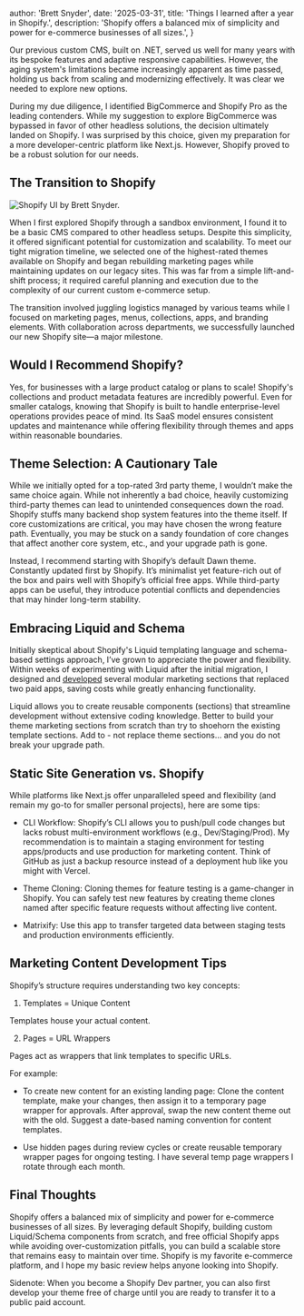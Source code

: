 
  author: 'Brett Snyder',
  date: '2025-03-31',
  title: 'Things I learned after a year in Shopify.',
  description:
    'Shopify offers a balanced mix of simplicity and power for e-commerce businesses of all sizes.',
}


Our previous custom CMS, built on .NET, served us well for many years with its bespoke features and adaptive responsive capabilities. However, the aging system's limitations became increasingly apparent as time passed, holding us back from scaling and modernizing effectively. It was clear we needed to explore new options.

During my due diligence, I identified BigCommerce and Shopify Pro as the leading contenders. While my suggestion to explore BigCommerce was bypassed in favor of other headless solutions, the decision ultimately landed on Shopify. I was surprised by this choice, given my preparation for a more developer-centric platform like Next.js. However, Shopify proved to be a robust solution for our needs.


## The Transition to Shopify

<Image
  src={shopifyHero}
  alt="Shopify UI by Brett Snyder."
  title="Shopify UI"
/>

When I first explored Shopify through a sandbox environment, I found it to be a basic CMS compared to other headless setups. Despite this simplicity, it offered significant potential for customization and scalability. To meet our tight migration timeline, we selected one of the highest-rated themes available on Shopify and began rebuilding marketing pages while maintaining updates on our legacy sites. This was far from a simple lift-and-shift process; it required careful planning and execution due to the complexity of our current custom e-commerce setup.

The transition involved juggling logistics managed by various teams while I focused on marketing pages, menus, collections, apps, and branding elements. With collaboration across departments, we successfully launched our new Shopify site—a major milestone.

## Would I Recommend Shopify?

Yes, for businesses with a large product catalog or plans to scale! Shopify's collections and product metadata features are incredibly powerful. Even for smaller catalogs, knowing that Shopify is built to handle enterprise-level operations provides peace of mind. Its SaaS model ensures consistent updates and maintenance while offering flexibility through themes and apps within reasonable boundaries.

## Theme Selection: A Cautionary Tale

While we initially opted for a top-rated 3rd party theme, I wouldn’t make the same choice again. While not inherently a bad choice, heavily customizing third-party themes can lead to unintended consequences down the road. Shopify stuffs many backend shop system features into the theme itself. If core customizations are critical, you may have chosen the wrong feature path. Eventually, you may be stuck on a sandy foundation of core changes that affect another core system, etc., and your upgrade path is gone. 

Instead, I recommend starting with Shopify’s default Dawn theme. Constantly updated first by Shopify. It’s minimalist yet feature-rich out of the box and pairs well with Shopify’s official free apps. While third-party apps can be useful, they introduce potential conflicts and dependencies that may hinder long-term stability.

## Embracing Liquid and Schema

Initially skeptical about Shopify's Liquid templating language and schema-based settings approach, I’ve grown to appreciate the power and flexibility. Within weeks of experimenting with Liquid after the initial migration, I designed and <a href="https://aop.com/pages/mktg-custom-dev" target="_blank">developed</a> several modular marketing sections that replaced two paid apps, saving costs while greatly enhancing functionality. 

Liquid allows you to create reusable components (sections) that streamline development without extensive coding knowledge. Better to build your theme marketing sections from scratch than try to shoehorn the existing template sections. Add to - not replace theme sections... and you do not break your upgrade path.

## Static Site Generation vs. Shopify

While platforms like Next.js offer unparalleled speed and flexibility (and remain my go-to for smaller personal projects), here are some tips:

- CLI Workflow: Shopify’s CLI allows you to push/pull code changes but lacks robust multi-environment workflows (e.g., Dev/Staging/Prod). My recommendation is to maintain a staging environment for testing apps/products and use production for marketing content. Think of GitHub as just a backup resource instead of a deployment hub like you might with Vercel.

- Theme Cloning: Cloning themes for feature testing is a game-changer in Shopify. You can safely test new features by creating theme clones named after specific feature requests without affecting live content.

- Matrixify: Use this app to transfer targeted data between staging tests and production environments efficiently.

## Marketing Content Development Tips

Shopify’s structure requires understanding two key concepts:

1. Templates = Unique Content

Templates house your actual content.

2. Pages = URL Wrappers 

 Pages act as wrappers that link templates to specific URLs.

For example:

- To create new content for an existing landing page: Clone the content template, make your changes, then assign it to a temporary page wrapper for approvals. After approval, swap the new content theme out with the old. Suggest a date-based naming convention for content templates.

- Use hidden pages during review cycles or create reusable temporary wrapper pages for ongoing testing. I have several temp page wrappers I rotate through each month.

## Final Thoughts

Shopify offers a balanced mix of simplicity and power for e-commerce businesses of all sizes. By leveraging default Shopify, building custom Liquid/Schema components from scratch, and free official Shopify apps while avoiding over-customization pitfalls, you can build a scalable store that remains easy to maintain over time. Shopify is my favorite e-commerce platform, and I hope my basic review helps anyone looking into Shopify.

Sidenote: When you become a Shopify Dev partner, you can also first develop your theme free of charge until you are ready to transfer it to a public paid account. 
